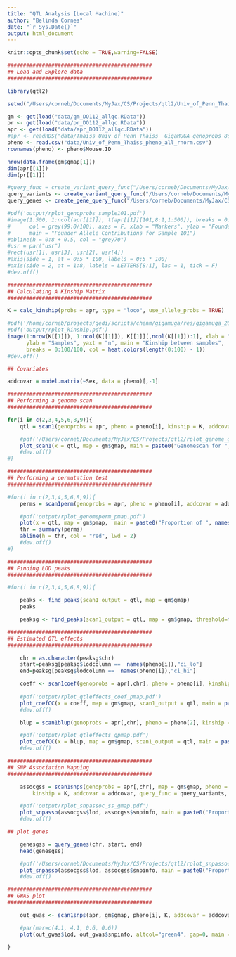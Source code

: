 ```yaml
---
title: "QTL Analysis [Local Machine]"
author: "Belinda Cornes"
date: "`r Sys.Date()`"
output: html_document
---
```


```r
knitr::opts_chunk$set(echo = TRUE,warning=FALSE)

##############################################
## Load and Explore data
##############################################

library(qtl2)

setwd("/Users/corneb/Documents/MyJax/CS/Projects/qtl2/Univ_of_Penn_Thaiss/Thaiss/three.batches/Thaiss_workflowr_old")

gm <- get(load("data/gm_DO112_allqc.RData"))
pr <- get(load("data/pr_DO112_allqc.RData"))
apr <- get(load("data/apr_DO112_allqc.RData"))
#apr <- readRDS("data/Thaiss_Univ_of_Penn_Thaiss__GigaMUGA_genoprobs_8state.rds")
pheno <- read.csv("data/Univ_of_Penn_Thaiss_pheno_all_rnorm.csv")
rownames(pheno) <- pheno$Mouse.ID

nrow(data.frame(gm$gmap[1])) 
dim(apr[[1]])
dim(pr[[1]])

#query_func = create_variant_query_func("/Users/corneb/Documents/MyJax/CS/Projects/qtl2/exdata/cc_variants.sqlite")
query_variants <- create_variant_query_func("/Users/corneb/Documents/MyJax/CS/Projects/qtl2/exdata/cc_variants.sqlite")
query_genes <- create_gene_query_func("/Users/corneb/Documents/MyJax/CS/Projects/qtl2/exdata/mouse_genes_mgi.sqlite")

#pdf('output/rplot_genoprobs_sample101.pdf')
#image(1:500, 1:ncol(apr[[1]]), t(apr[[1]][101,8:1,1:500]), breaks = 0:100/100,
#      col = grey(99:0/100), axes = F, xlab = "Markers", ylab = "Founders",
#      main = "Founder Allele Contributions for Sample 101")
#abline(h = 0:8 + 0.5, col = "grey70")
#usr = par("usr")
#rect(usr[1], usr[3], usr[2], usr[4])
#axis(side = 1, at = 0:5 * 100, labels = 0:5 * 100)
#axis(side = 2, at = 1:8, labels = LETTERS[8:1], las = 1, tick = F)
#dev.off()

##############################################
## Calculating A Kinship Matrix
##############################################

K = calc_kinship(probs = apr, type = "loco", use_allele_probs = TRUE)

#pdf('/home/corneb/projects/gedi/scripts/chenm/gigamuga/res/gigamuga_20180510_209_DO_Pack_Sleep/qtl2/rplot_kinship.pdf')
#pdf('output/rplot_kinship.pdf')
image(1:nrow(K[[1]]), 1:ncol(K[[1]]), K[[1]][,ncol(K[[1]]):1], xlab = "Samples", 
      ylab = "Samples", yaxt = "n", main = "Kinship between samples", 
      breaks = 0:100/100, col = heat.colors(length(0:100) - 1))
#dev.off()

## Covariates

addcovar = model.matrix(~Sex, data = pheno)[,-1]

##############################################
## Performing a genome scan
##############################################

for(i in c(2,3,4,5,6,8,9)){
	qtl = scan1(genoprobs = apr, pheno = pheno[i], kinship = K, addcovar = addcovar)

	#pdf('/Users/corneb/Documents/MyJax/CS/Projects/qtl2/rplot_genome_gmap.pdf')
	plot_scan1(x = qtl, map = gm$gmap, main = paste0("Genomescan for ", names(pheno[i]), " [scan1]"))
	#dev.off()
#}

##############################################
## Performing a permutation test
##############################################

#for(i in c(2,3,4,5,6,8,9)){
	perms = scan1perm(genoprobs = apr, pheno = pheno[i], addcovar = addcovar, n_perm = 100)

	#pdf('output/rplot_genomeperm_pmap.pdf')
	plot(x = qtl, map = gm$pmap,  main = paste0("Proportion of ", names(pheno[i]), " [scan1perm]"))
	thr = summary(perms)
	abline(h = thr, col = "red", lwd = 2)
	#dev.off()
#}

##############################################
## Finding LOD peaks
##############################################

#for(i in c(2,3,4,5,6,8,9)){

	peaks <- find_peaks(scan1_output = qtl, map = gm$gmap)
	peaks

	peaksg <- find_peaks(scan1_output = qtl, map = gm$gmap, threshold=maxlod(qtl)-0.001, drop = 1.5)

##############################################
## Estimated QTL effects
##############################################

	chr = as.character(peaksg$chr)
	start=peaksg[peaksg$lodcolumn ==  names(pheno[i]),"ci_lo"]
    end=peaksg[peaksg$lodcolumn ==  names(pheno[i]),"ci_hi"] 

	coeff <- scan1coef(genoprobs = apr[,chr], pheno = pheno[i], kinship = K[[chr]], addcovar = addcovar)
	
	#pdf('output/rplot_qtleffects_coef_pmap.pdf')
	plot_coefCC(x = coeff, map = gm$gmap, scan1_output = qtl, main = paste0("Proportion of ", names(pheno[i]), " [scan1coef]"),legend="bottomleft")
	#dev.off()

	blup = scan1blup(genoprobs = apr[,chr], pheno = pheno[2], kinship = K[[chr]], addcovar = addcovar)

	#pdf('output/rplot_qtleffects_gpmap.pdf')
	plot_coefCC(x = blup, map = gm$gmap, scan1_output = qtl, main = paste0("Proportion of ", names(pheno[i]), " [scan1blup]"),legend="bottomleft")
	#dev.off()

##############################################
## SNP Association Mapping
##############################################

	assocgss = scan1snps(genoprobs = apr[,chr], map = gm$gmap, pheno = pheno[i], 
		kinship = K, addcovar = addcovar, query_func = query_variants, chr = chr, start = start, end = end, keep_all_snps = TRUE)

	#pdf('output/rplot_snpassoc_ss_gmap.pdf')
	plot_snpasso(assocgss$lod, assocgss$snpinfo, main = paste0("Proportion of ", names(pheno[i]), " [scan1snps]"))
	#dev.off()

## plot genes

	genesgss = query_genes(chr, start, end)
	head(genesgss)

	#pdf('/Users/corneb/Documents/MyJax/CS/Projects/qtl2/rplot_snpassocgenes_ss_gmap.pdf')
	plot_snpasso(assocgss$lod, assocgss$snpinfo, main = paste0("Proportion of ", names(pheno[i]), " [scan1snps]"), genes = genesgss)
	#dev.off()

##############################################
## GWAS plot
##############################################

	out_gwas <- scan1snps(apr, gm$gmap, pheno[i], K, addcovar = addcovar, query_func=query_variants, cores=0)

	#par(mar=c(4.1, 4.1, 0.6, 0.6))
	plot(out_gwas$lod, out_gwas$snpinfo, altcol="green4", gap=0, main = paste0("GWAS of ", names(pheno[i]), " [scan1snps]"))

}

```
